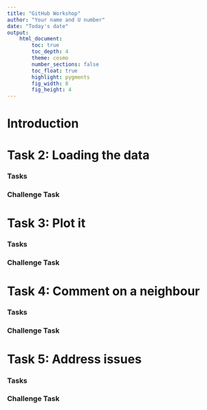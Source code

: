 ```yaml
---
title: "GitHub Workshop"
author: "Your name and U number"
date: "Today's date"
output:  
    html_document:
        toc: true
        toc_depth: 4
        theme: cosmo
        number_sections: false
        toc_float: true
        highlight: pygments
        fig_width: 8
        fig_height: 4
---
```


# Introduction

# **Task 2**: Loading the data

### **Tasks**

### **Challenge Task**

# **Task 3**: Plot it

### **Tasks**

### **Challenge Task**

# **Task 4**: Comment on a neighbour

### **Tasks**

### **Challenge Task**

# **Task 5**: Address issues

### **Tasks**

### **Challenge Task**
